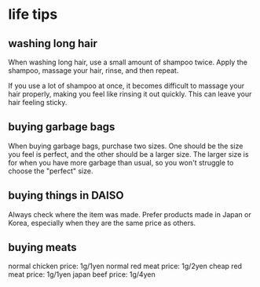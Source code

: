 # life tips

## washing long hair

When washing long hair, use a small amount of shampoo twice. Apply the shampoo, massage your hair, rinse, and then repeat.

If you use a lot of shampoo at once, it becomes difficult to massage your hair properly, making you feel like rinsing it out quickly. This can leave your hair feeling sticky.

## buying garbage bags

When buying garbage bags, purchase two sizes. One should be the size you feel is perfect, and the other should be a larger size. The larger size is for when you have more garbage than usual, so you won't struggle to choose the "perfect" size.

## buying things in DAISO

Always check where the item was made. Prefer products made in Japan or Korea, especially when they are the same price as others.

## buying meats

normal chicken price: 1g/1yen
normal red meat price: 1g/2yen
cheap red meat price: 1g/1yen
japan beef price: 1g/4yen

